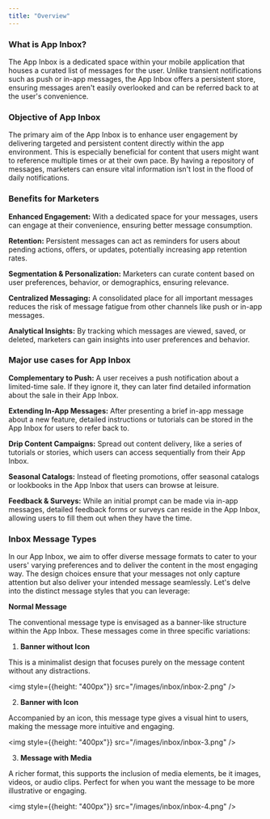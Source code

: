 ```yaml
---
title: "Overview"
---
```


### What is App Inbox?

The App Inbox is a dedicated space within your mobile application that houses a curated list of messages for the user. Unlike transient notifications such as push or in-app messages, the App Inbox offers a persistent store, ensuring messages aren't easily overlooked and can be referred back to at the user's convenience.

### Objective of App Inbox
The primary aim of the App Inbox is to enhance user engagement by delivering targeted and persistent content directly within the app environment. This is especially beneficial for content that users might want to reference multiple times or at their own pace. By having a repository of messages, marketers can ensure vital information isn't lost in the flood of daily notifications.

### Benefits for Marketers

**Enhanced Engagement:** With a dedicated space for your messages, users can engage at their convenience, ensuring better message consumption.

**Retention:** Persistent messages can act as reminders for users about pending actions, offers, or updates, potentially increasing app retention rates.

**Segmentation & Personalization:** Marketers can curate content based on user preferences, behavior, or demographics, ensuring relevance.

**Centralized Messaging:** A consolidated place for all important messages reduces the risk of message fatigue from other channels like push or in-app messages.

**Analytical Insights:** By tracking which messages are viewed, saved, or deleted, marketers can gain insights into user preferences and behavior.

### Major use cases for App Inbox

**Complementary to Push:** A user receives a push notification about a limited-time sale. If they ignore it, they can later find detailed information about the sale in their App Inbox.

**Extending In-App Messages:** After presenting a brief in-app message about a new feature, detailed instructions or tutorials can be stored in the App Inbox for users to refer back to.

**Drip Content Campaigns:** Spread out content delivery, like a series of tutorials or stories, which users can access sequentially from their App Inbox.

**Seasonal Catalogs:** Instead of fleeting promotions, offer seasonal catalogs or lookbooks in the App Inbox that users can browse at leisure.

**Feedback & Surveys:** While an initial prompt can be made via in-app messages, detailed feedback forms or surveys can reside in the App Inbox, allowing users to fill them out when they have the time.

### Inbox Message Types

In our App Inbox, we aim to offer diverse message formats to cater to your users' varying preferences and to deliver the content in the most engaging way. The design choices ensure that your messages not only capture attention but also deliver your intended message seamlessly. Let's delve into the distinct message styles that you can leverage:

**Normal Message**

The conventional message type is envisaged as a banner-like structure within the App Inbox. These messages come in three specific variations:

1. **Banner without Icon**

This is a minimalist design that focuses purely on the message content without any distractions.

<img style={{height: "400px"}} src="/images/inbox/inbox-2.png" />

2. **Banner with Icon**

Accompanied by an icon, this message type gives a visual hint to users, making the message more intuitive and engaging.

<img style={{height: "400px"}} src="/images/inbox/inbox-3.png" />

3. **Message with Media**

A richer format, this supports the inclusion of media elements, be it images, videos, or audio clips. Perfect for when you want the message to be more illustrative or engaging.

<img style={{height: "400px"}} src="/images/inbox/inbox-4.png" />



